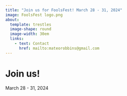 ```yaml
---
title: "Join us for FoolsFest! March 28 - 31, 2024"
image: FoolsFest logo.png
about: 
  template: trestles
  image-shape: round
  image-width: 30em
  links:
    - text: Contact
      href: mailto:mateorobbins@gmail.com
---
```


# Join us!

March 28 - 31, 2024

